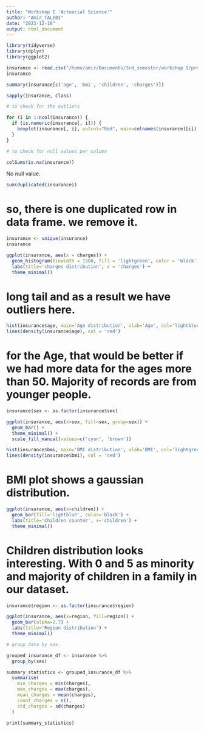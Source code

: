 ```yaml
---
title: "Workshop I 'Actuarial Science'"
author: "Amir_TALEBI"
date: "2023-12-10"
output: html_document
---
```


```r
library(tidyverse) 
library(dplyr)
library(ggplot2)

```

```r
insurance <- read.csv("/home/amir/Documents/3rd_semester/workshop I/project/project_R/insurance.csv", header = TRUE)
insurance
```

```r
summary(insurance[c('age', 'bmi', 'children', 'charges')])
```

```r
sapply(insurance, class)
```

```r
# to check for the outliers

for (i in 1:ncol(insurance)) {
  if (is.numeric(insurance[, i])) {
    boxplot(insurance[, i], outcol="Red", main=colnames(insurance)[i])
  }
}

```

```r
# to check for null values per column

colSums(is.na(insurance))
```
No null value. 

```r

sum(duplicated(insurance))

```

# so, there is one duplicated row in data frame. we remove it. 

```r

insurance <- unique(insurance)
insurance
```

```r

ggplot(insurance, aes(x = charges)) +
  geom_histogram(binwidth = 1500, fill = 'lightgreen', color = 'black') +
  labs(title='charges distribution', x = 'charges') +
  theme_minimal()

```
# long tail and as a result we have  outliers here.

```r

hist(insurance$age, main='Age distribution', xlab='Age', col='lightblue', border='black', breaks=15  , prob=TRUE)
lines(density(insurance$age), col = 'red')

```
# for the Age, that would be better if we had more data for the ages more than 50. Majority of records are from younger people. 

```r

insurance$sex <- as.factor(insurance$sex)

ggplot(insurance, aes(x=sex, fill=sex, group=sex)) +
  geom_bar() +
  theme_minimal() +
  scale_fill_manual(values=c('cyan', 'brown'))

```

```r

hist(insurance$bmi, main='BMI distribution', xlab='BMI', col='lightgreen', border='black', breaks=15 , prob=TRUE)
lines(density(insurance$bmi), col = 'red')

```
# BMI plot shows a gaussian distribution.

```r

ggplot(insurance, aes(x=children)) +
  geom_bar(fill='lightblue', color='black') +
  labs(title='Children counter', x='children') +
  theme_minimal()

```
# Children distribution looks interesting. With 0 and 5 as minority and majority of children in a family in our dataset.


```r

insurance$region <- as.factor(insurance$region)

ggplot(insurance, aes(x=region, fill=region)) +
  geom_bar(alpha=2.7) +
  labs(title='Region distribution') +
  theme_minimal()


```


```r
# group data by sex.

grouped_insurance_df <- insurance %>%
  group_by(sex)

summary_statistics <- grouped_insurance_df %>%
  summarise(
    min_charges = min(charges),
    max_charges = max(charges),
    mean_charges = mean(charges),
    count_charges = n(),
    std_charges = sd(charges)
  )

print(summary_statistics)
```
